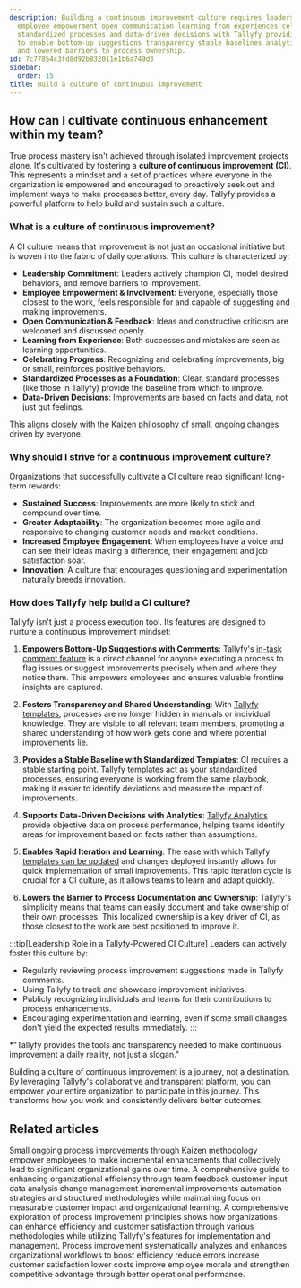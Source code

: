 ```yaml
---
description: Building a continuous improvement culture requires leadership commitment
  employee empowerment open communication learning from experiences celebrating progress
  standardized processes and data-driven decisions with Tallyfy providing the platform
  to enable bottom-up suggestions transparency stable baselines analytics rapid iteration
  and lowered barriers to process ownership.
id: 7c77854c3fd8d92b832011e1b6a749d3
sidebar:
  order: 15
title: Build a culture of continuous improvement
---
```


## How can I cultivate continuous enhancement within my team?

True process mastery isn't achieved through isolated improvement projects alone. It's cultivated by fostering a **culture of continuous improvement (CI)**. This represents a mindset and a set of practices where everyone in the organization is empowered and encouraged to proactively seek out and implement ways to make processes better, every day. Tallyfy provides a powerful platform to help build and sustain such a culture.

### What is a culture of continuous improvement?

A CI culture means that improvement is not just an occasional initiative but is woven into the fabric of daily operations. This culture is characterized by:

-   **Leadership Commitment**: Leaders actively champion CI, model desired behaviors, and remove barriers to improvement.
-   **Employee Empowerment & Involvement**: Everyone, especially those closest to the work, feels responsible for and capable of suggesting and making improvements.
-   **Open Communication & Feedback**: Ideas and constructive criticism are welcomed and discussed openly.
-   **Learning from Experience**: Both successes and mistakes are seen as learning opportunities.
-   **Celebrating Progress**: Recognizing and celebrating improvements, big or small, reinforces positive behaviors.
-   **Standardized Processes as a Foundation**: Clear, standard processes (like those in Tallyfy) provide the baseline from which to improve.
-   **Data-Driven Decisions**: Improvements are based on facts and data, not just gut feelings.

This aligns closely with the [Kaizen philosophy](/products/pro/tutorials/how-to/process-improvement/kaizen-making-continuous-small-improvements-with-tallyfy/) of small, ongoing changes driven by everyone.

### Why should I strive for a continuous improvement culture?

Organizations that successfully cultivate a CI culture reap significant long-term rewards:

-   **Sustained Success**: Improvements are more likely to stick and compound over time.
-   **Greater Adaptability**: The organization becomes more agile and responsive to changing customer needs and market conditions.
-   **Increased Employee Engagement**: When employees have a voice and can see their ideas making a difference, their engagement and job satisfaction soar.
-   **Innovation**: A culture that encourages questioning and experimentation naturally breeds innovation.

### How does Tallyfy help build a CI culture?

Tallyfy isn't just a process execution tool. Its features are designed to nurture a continuous improvement mindset:

1.  **Empowers Bottom-Up Suggestions with Comments**:
    Tallyfy's [in-task comment feature](/products/pro/tracking-and-tasks/tasks/how-to-report-and-resolve-issues-in-tallyfy/) is a direct channel for anyone executing a process to flag issues or suggest improvements precisely when and where they notice them. This empowers employees and ensures valuable frontline insights are captured.

2.  **Fosters Transparency and Shared Understanding**:
    With [Tallyfy templates](/products/pro/documenting/templates/), processes are no longer hidden in manuals or individual knowledge. They are visible to all relevant team members, promoting a shared understanding of how work gets done and where potential improvements lie.

3.  **Provides a Stable Baseline with Standardized Templates**:
    CI requires a stable starting point. Tallyfy templates act as your standardized processes, ensuring everyone is working from the same playbook, making it easier to identify deviations and measure the impact of improvements.

4.  **Supports Data-Driven Decisions with Analytics**:
    [Tallyfy Analytics](/products/pro/integrations/analytics/) provide objective data on process performance, helping teams identify areas for improvement based on facts rather than assumptions.

5.  **Enables Rapid Iteration and Learning**:
    The ease with which Tallyfy [templates can be updated](/products/pro/documenting/templates/edit-templates/) and changes deployed instantly allows for quick implementation of small improvements. This rapid iteration cycle is crucial for a CI culture, as it allows teams to learn and adapt quickly.

6.  **Lowers the Barrier to Process Documentation and Ownership**:
    Tallyfy's simplicity means that teams can easily document and take ownership of their own processes. This localized ownership is a key driver of CI, as those closest to the work are best positioned to improve it.

:::tip[Leadership Role in a Tallyfy-Powered CI Culture]
Leaders can actively foster this culture by:
- Regularly reviewing process improvement suggestions made in Tallyfy comments.
- Using Tallyfy to track and showcase improvement initiatives.
- Publicly recognizing individuals and teams for their contributions to process enhancements.
- Encouraging experimentation and learning, even if some small changes don't yield the expected results immediately.
:::

*"Tallyfy provides the tools and transparency needed to make continuous improvement a daily reality, not just a slogan."

Building a culture of continuous improvement is a journey, not a destination. By leveraging Tallyfy's collaborative and transparent platform, you can empower your entire organization to participate in this journey. This transforms how you work and consistently delivers better outcomes.


## Related articles
<CardGrid>
<LinkTitleCard header="<b>Process Improvement > Kaizen - Continuous small improvements</b>" href="/products/pro/tutorials/how-to/process-improvement/kaizen-making-continuous-small-improvements-with-tallyfy/" > Small ongoing process improvements through Kaizen methodology empower employees to make incremental enhancements that collectively lead to significant organizational gains over time. </LinkTitleCard>
<LinkTitleCard header="<b>How To > Improve processes effectively</b>" href="/products/pro/tutorials/how-to/improve-processes-effectively/" > A comprehensive guide to enhancing organizational efficiency through team feedback customer input data analysis change management incremental improvements automation strategies and structured methodologies while maintaining focus on measurable customer impact and organizational learning. </LinkTitleCard>
<LinkTitleCard header="<b>How To > Process improvement</b>" href="/products/pro/tutorials/how-to/process-improvement/" > A comprehensive exploration of process improvement principles shows how organizations can enhance efficiency and customer satisfaction through various methodologies while utilizing Tallyfy's features for implementation and management. </LinkTitleCard>
<LinkTitleCard header="<b>Process Improvement > What is process improvement?</b>" href="/products/pro/tutorials/how-to/process-improvement/what-is-process-improvement/" > Process improvement systematically analyzes and enhances organizational workflows to boost efficiency reduce errors increase customer satisfaction lower costs improve employee morale and strengthen competitive advantage through better operational performance. </LinkTitleCard>
</CardGrid>